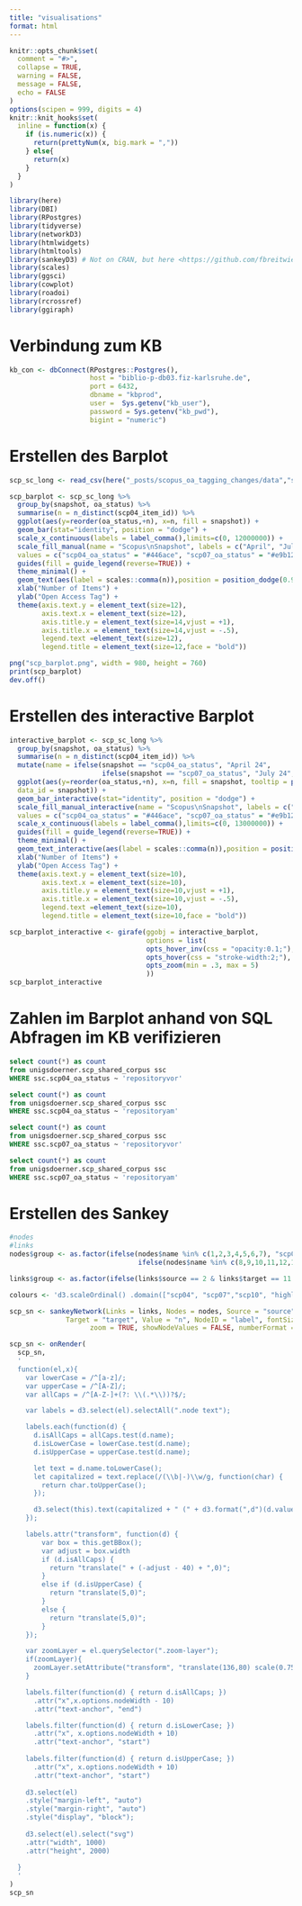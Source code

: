 ```yaml
---
title: "visualisations"
format: html
---
```


```r
knitr::opts_chunk$set(
  comment = "#>",
  collapse = TRUE,
  warning = FALSE,
  message = FALSE,
  echo = FALSE
)
options(scipen = 999, digits = 4)
knitr::knit_hooks$set(
  inline = function(x) {
    if (is.numeric(x)) {
      return(prettyNum(x, big.mark = ","))
    } else{
      return(x)
    }
  }
)
```

```r
library(here)
library(DBI)
library(RPostgres)
library(tidyverse)
library(networkD3)
library(htmlwidgets)
library(htmltools)
library(sankeyD3) # Not on CRAN, but here <https://github.com/fbreitwieser/sankeyD3>
library(scales)
library(ggsci)
library(cowplot)
library(roadoi)
library(rcrossref)
library(ggiraph)
```

# Verbindung zum KB

```r
kb_con <- dbConnect(RPostgres::Postgres(),
                    host = "biblio-p-db03.fiz-karlsruhe.de",
                    port = 6432,
                    dbname = "kbprod",
                    user =  Sys.getenv("kb_user"),
                    password = Sys.getenv("kb_pwd"),
                    bigint = "numeric")
```

# Erstellen des Barplot

```r
scp_sc_long <- read_csv(here("_posts/scopus_oa_tagging_changes/data","scp_sc_long.csv"))
```


```r
scp_barplot <- scp_sc_long %>%
  group_by(snapshot, oa_status) %>%
  summarise(n = n_distinct(scp04_item_id)) %>%
  ggplot(aes(y=reorder(oa_status,+n), x=n, fill = snapshot)) +
  geom_bar(stat="identity", position = "dodge") +
  scale_x_continuous(labels = label_comma(),limits=c(0, 12000000)) +
  scale_fill_manual(name = "Scopus\nSnapshot", labels = c("April", "July", "October"),
  values = c("scp04_oa_status" = "#446ace", "scp07_oa_status" = "#e9b121", "scp10_oa_status" = "#fd725d")) +
  guides(fill = guide_legend(reverse=TRUE)) +
  theme_minimal() +
  geom_text(aes(label = scales::comma(n)),position = position_dodge(0.95), size = 5, hjust = -.2, vjust = 0.5) +
  xlab("Number of Items") +
  ylab("Open Access Tag") +
  theme(axis.text.y = element_text(size=12),
        axis.text.x = element_text(size=12),
        axis.title.y = element_text(size=14,vjust = +1),
        axis.title.x = element_text(size=14,vjust = -.5),
        legend.text =element_text(size=12),
        legend.title = element_text(size=12,face = "bold"))

png("scp_barplot.png", width = 980, height = 760)
print(scp_barplot)
dev.off()
```

# Erstellen des interactive Barplot

```r
interactive_barplot <- scp_sc_long %>%
  group_by(snapshot, oa_status) %>%
  summarise(n = n_distinct(scp04_item_id)) %>%
  mutate(name = ifelse(snapshot == "scp04_oa_status", "April 24",
                       ifelse(snapshot == "scp07_oa_status", "July 24","October 24"))) %>%
  ggplot(aes(y=reorder(oa_status,+n), x=n, fill = snapshot, tooltip = paste0("Number of Items: ", formatC(n, big.mark = ","), "\n", "Snapshot: ",name),
  data_id = snapshot)) +
  geom_bar_interactive(stat="identity", position = "dodge") +
  scale_fill_manual_interactive(name = "Scopus\nSnapshot", labels = c("April 24", "July 24", "October 24"),
  values = c("scp04_oa_status" = "#446ace", "scp07_oa_status" = "#e9b121", "scp10_oa_status" = "#fd725d")) +
  scale_x_continuous(labels = label_comma(),limits=c(0, 13000000)) +
  guides(fill = guide_legend(reverse=TRUE)) +
  theme_minimal() +
  geom_text_interactive(aes(label = scales::comma(n)),position = position_dodge(0.95), size = 3, hjust = -.2, vjust = 0.5) +
  xlab("Number of Items") +
  ylab("Open Access Tag") +
  theme(axis.text.y = element_text(size=10),
        axis.text.x = element_text(size=10),
        axis.title.y = element_text(size=10,vjust = +1),
        axis.title.x = element_text(size=10,vjust = -.5),
        legend.text =element_text(size=10),
        legend.title = element_text(size=10,face = "bold"))

scp_barplot_interactive <- girafe(ggobj = interactive_barplot,
                                  options = list(
                                  opts_hover_inv(css = "opacity:0.1;"),
                                  opts_hover(css = "stroke-width:2;"),
                                  opts_zoom(min = .3, max = 5)
                                  ))
scp_barplot_interactive
```

# Zahlen im Barplot anhand von SQL Abfragen im KB verifizieren

```sql
select count(*) as count
from unigsdoerner.scp_shared_corpus ssc 
WHERE ssc.scp04_oa_status ~ 'repositoryvor'
```

```sql
select count(*) as count
from unigsdoerner.scp_shared_corpus ssc
WHERE ssc.scp04_oa_status ~ 'repositoryam'
```

```sql
select count(*) as count
from unigsdoerner.scp_shared_corpus ssc
WHERE ssc.scp07_oa_status ~ 'repositoryvor'
```

```sql
select count(*) as count
from unigsdoerner.scp_shared_corpus ssc
WHERE ssc.scp07_oa_status ~ 'repositoryam'
```


# Erstellen des Sankey

```r
#nodes
#links
nodes$group <- as.factor(ifelse(nodes$name %in% c(1,2,3,4,5,6,7), "scp04", 
                                ifelse(nodes$name %in% c(8,9,10,11,12,13,14), "scp07", "scp10")))

links$group <- as.factor(ifelse(links$source == 2 & links$target == 11 | links$source == 2 & links$target == 7 | links$source == 5 & links$target == 11 | links$source == 5 & links$target == 7 | links$source == 9 & links$target == 18 | links$source == 13 & links$target == 18 | links$source == 9 & links$target == 14 | links$source == 13 & links$target == 14, "highlight", ifelse(links$source == 4 & links$target == 10, "highlight_2","plain")))

colours <- 'd3.scaleOrdinal() .domain(["scp04", "scp07","scp10", "highlight","highlight_2","plain"]) .range(["#446ace","#e9b121", "#fd725d", "#40a954","#97bbf5ff","#e5e5e5"])'

scp_sn <- sankeyNetwork(Links = links, Nodes = nodes, Source = "source",
              Target = "target", Value = "n", NodeID = "label", fontSize = 12, nodePadding = 20, 
                    zoom = TRUE, showNodeValues = FALSE, numberFormat = ",d", fontFamily = "sans-serif", iterations=0,NodeGroup="group", LinkGroup = "group", colourScale = colours,dragX = TRUE,dragY = TRUE, xAxisDomain = c("Scopus (April)","Scopus (July)","Scopus (October)"),xScalingFactor = .8, height = 700, width = 700)

scp_sn <- onRender(
  scp_sn,
  '
  function(el,x){
    var lowerCase = /^[a-z]/;
    var upperCase = /^[A-Z]/;
    var allCaps = /^[A-Z-]+(?: \\(.*\\))?$/;

    var labels = d3.select(el).selectAll(".node text");

    labels.each(function(d) {
      d.isAllCaps = allCaps.test(d.name);
      d.isLowerCase = lowerCase.test(d.name);
      d.isUpperCase = upperCase.test(d.name);

      let text = d.name.toLowerCase();
      let capitalized = text.replace(/(\\b|-)\\w/g, function(char) {
        return char.toUpperCase();
      });

      d3.select(this).text(capitalized + " (" + d3.format(",d")(d.value) + ")");
    });

    labels.attr("transform", function(d) {
        var box = this.getBBox();
        var adjust = box.width 
        if (d.isAllCaps) {
          return "translate(" + (-adjust - 40) + ",0)";
        }
        else if (d.isUpperCase) {
          return "translate(5,0)";
        }
        else {
          return "translate(5,0)";
        }
    });

    var zoomLayer = el.querySelector(".zoom-layer");
    if(zoomLayer){
      zoomLayer.setAttribute("transform", "translate(136,80) scale(0.75)");
    }

    labels.filter(function(d) { return d.isAllCaps; })
      .attr("x",x.options.nodeWidth - 10)
      .attr("text-anchor", "end")

    labels.filter(function(d) { return d.isLowerCase; })
      .attr("x", x.options.nodeWidth + 10)
      .attr("text-anchor", "start")
    
    labels.filter(function(d) { return d.isUpperCase; })
      .attr("x", x.options.nodeWidth + 10)
      .attr("text-anchor", "start")
    
    d3.select(el)
    .style("margin-left", "auto")
    .style("margin-right", "auto")
    .style("display", "block");
    
    d3.select(el).select("svg")
    .attr("width", 1000)
    .attr("height", 2000)
    
  }
  '
)
scp_sn
```